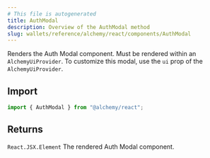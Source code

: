 ```yaml
---
# This file is autogenerated
title: AuthModal
description: Overview of the AuthModal method
slug: wallets/reference/alchemy/react/components/AuthModal
---
```


Renders the Auth Modal component. Must be rendered within an `AlchemyUiProvider`. To customize this modal, use the `ui` prop of the `AlchemyUiProvider`.

## Import

```ts
import { AuthModal } from "@alchemy/react";
```

## Returns

`React.JSX.Element`
The rendered Auth Modal component.
